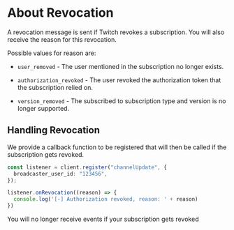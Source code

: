 

# About Revocation
A revocation message is sent if Twitch revokes a subscription. You will also receive the reason for this revocation.


Possible values for reason are:

- `user_removed` - The user mentioned in the subscription no longer exists.

- `authorization_revoked` - The user revoked the authorization token that the subscription relied on.

- `version_removed` - The subscribed to subscription type and version is no longer supported.


## Handling Revocation

We provide a callback function to be registered that will then be called if the subscription gets revoked.

```ts copy filename="src/demo.ts"
const listener = client.register("channelUpdate", {
  broadcaster_user_id: "123456",
});

listener.onRevocation((reason) => {
  console.log('[-] Authorization revoked, reason: ' + reason)
})
```

<Callout type="warning">
You will no longer receive events if your subscription gets revoked
</Callout>